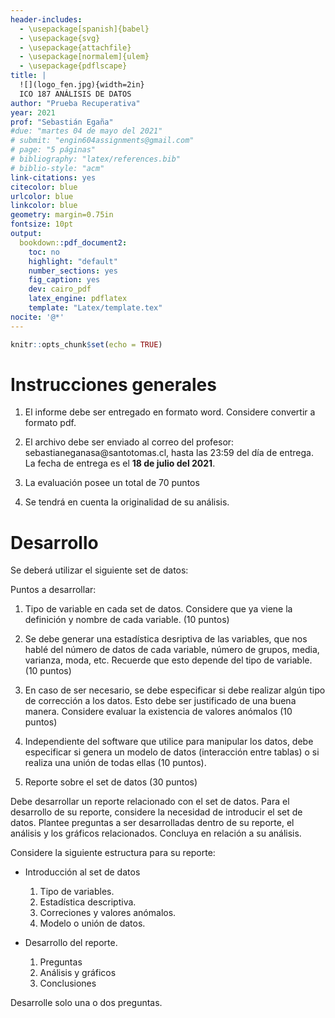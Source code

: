 ```yaml
---
header-includes:
  - \usepackage[spanish]{babel}
  - \usepackage{svg}
  - \usepackage{attachfile}
  - \usepackage[normalem]{ulem}
  - \usepackage{pdflscape}
title: |
  ![](logo_fen.jpg){width=2in}  
  ICO 187 ANÁLISIS DE DATOS
author: "Prueba Recuperativa"
year: 2021
prof: "Sebastián Egaña"
#due: "martes 04 de mayo del 2021"
# submit: "engin604assignments@gmail.com"
# page: "5 páginas"
# bibliography: "latex/references.bib"
# biblio-style: "acm"
link-citations: yes
citecolor: blue
urlcolor: blue
linkcolor: blue
geometry: margin=0.75in
fontsize: 10pt
output: 
  bookdown::pdf_document2:
    toc: no
    highlight: "default"
    number_sections: yes
    fig_caption: yes
    dev: cairo_pdf
    latex_engine: pdflatex
    template: "Latex/template.tex"
nocite: '@*'
---
```


```r
knitr::opts_chunk$set(echo = TRUE)
```

# Instrucciones generales

1. El informe debe ser entregado en formato word. Considere convertir a formato pdf.  

2. El archivo debe ser enviado al correo del profesor: sebastianeganasa@santotomas.cl, hasta las 23:59 del día de entrega. La fecha de entrega es el **18 de julio del 2021**.

3. La evaluación posee un total de 70 puntos

4. Se tendrá en cuenta la originalidad de su análisis. 

# Desarrollo

Se deberá utilizar el siguiente set de datos:

\begin{flushright}
\attachfile[icon=Paperclip]{base_prueba.xlsx}Click acá.
\end{flushright}

Puntos a desarrollar:

1. Tipo de variable en cada set de datos. Considere que ya viene la definición y nombre de cada variable. (10 puntos)

2. Se debe generar una estadística desriptiva de las variables, que nos hablé del número de datos de cada variable, número de grupos, media, varianza, moda, etc. Recuerde que esto depende del tipo de variable. (10 puntos)

3. En caso de ser necesario, se debe especificar si debe realizar algún tipo de corrección a los datos. Esto debe ser justificado de una buena manera. Considere evaluar la existencia de valores anómalos (10 puntos) 

4. Independiente del software que utilice para manipular los datos, debe especificar si genera un modelo de datos (interacción entre tablas) o si realiza una unión de todas ellas (10 puntos).

5. Reporte sobre el set de datos (30 puntos)

Debe desarrollar un reporte relacionado con el set de datos. Para el desarrollo de su reporte, considere la necesidad de introducir el set de datos. Plantee preguntas a ser desarrolladas dentro de su reporte, el análisis y los gráficos relacionados. Concluya en relación a su análisis.

Considere la siguiente estructura para su reporte:

* Introducción al set de datos

  1. Tipo de variables.
  2. Estadística descriptiva.
  3. Correciones y valores anómalos.
  4. Modelo o unión de datos. 

* Desarrollo del reporte.

  1. Preguntas
  2. Análisis y gráficos
  3. Conclusiones

Desarrolle solo una o dos preguntas. 



